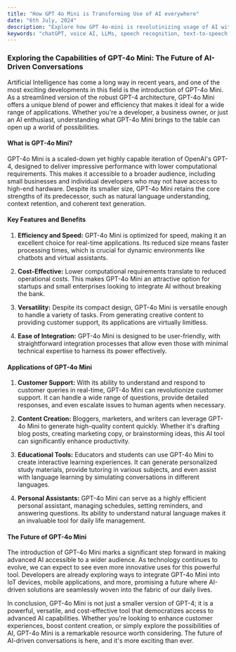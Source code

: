 ```yaml
---
title: "How GPT 4o Mini is Transforming Use of AI everywhere"
date: "6th July, 2024"
description: "Explore how GPT 4o-mini is revolutinizing usage of AI with its optimal cost and advanced features "
keywords: "chatGPT, voice AI, LLMs, speech recognition, text-to-speech, AI testing, voice agents, ai conversational agent, ai assistant, voice ai bots for service"
---
```


### Exploring the Capabilities of GPT-4o Mini: The Future of AI-Driven Conversations

Artificial Intelligence has come a long way in recent years, and one of the most exciting developments in this field is the introduction of GPT-4o Mini. As a streamlined version of the robust GPT-4 architecture, GPT-4o Mini offers a unique blend of power and efficiency that makes it ideal for a wide range of applications. Whether you're a developer, a business owner, or just an AI enthusiast, understanding what GPT-4o Mini brings to the table can open up a world of possibilities.

#### What is GPT-4o Mini?

GPT-4o Mini is a scaled-down yet highly capable iteration of OpenAI's GPT-4, designed to deliver impressive performance with lower computational requirements. This makes it accessible to a broader audience, including small businesses and individual developers who may not have access to high-end hardware. Despite its smaller size, GPT-4o Mini retains the core strengths of its predecessor, such as natural language understanding, context retention, and coherent text generation.

#### Key Features and Benefits

1. **Efficiency and Speed:**
   GPT-4o Mini is optimized for speed, making it an excellent choice for real-time applications. Its reduced size means faster processing times, which is crucial for dynamic environments like chatbots and virtual assistants.

2. **Cost-Effective:**
   Lower computational requirements translate to reduced operational costs. This makes GPT-4o Mini an attractive option for startups and small enterprises looking to integrate AI without breaking the bank.

3. **Versatility:**
   Despite its compact design, GPT-4o Mini is versatile enough to handle a variety of tasks. From generating creative content to providing customer support, its applications are virtually limitless.

4. **Ease of Integration:**
   GPT-4o Mini is designed to be user-friendly, with straightforward integration processes that allow even those with minimal technical expertise to harness its power effectively.

#### Applications of GPT-4o Mini

1. **Customer Support:**
   With its ability to understand and respond to customer queries in real-time, GPT-4o Mini can revolutionize customer support. It can handle a wide range of questions, provide detailed responses, and even escalate issues to human agents when necessary.

2. **Content Creation:**
   Bloggers, marketers, and writers can leverage GPT-4o Mini to generate high-quality content quickly. Whether it's drafting blog posts, creating marketing copy, or brainstorming ideas, this AI tool can significantly enhance productivity.

3. **Educational Tools:**
   Educators and students can use GPT-4o Mini to create interactive learning experiences. It can generate personalized study materials, provide tutoring in various subjects, and even assist with language learning by simulating conversations in different languages.

4. **Personal Assistants:**
   GPT-4o Mini can serve as a highly efficient personal assistant, managing schedules, setting reminders, and answering questions. Its ability to understand natural language makes it an invaluable tool for daily life management.

#### The Future of GPT-4o Mini

The introduction of GPT-4o Mini marks a significant step forward in making advanced AI accessible to a wider audience. As technology continues to evolve, we can expect to see even more innovative uses for this powerful tool. Developers are already exploring ways to integrate GPT-4o Mini into IoT devices, mobile applications, and more, promising a future where AI-driven solutions are seamlessly woven into the fabric of our daily lives.

In conclusion, GPT-4o Mini is not just a smaller version of GPT-4; it is a powerful, versatile, and cost-effective tool that democratizes access to advanced AI capabilities. Whether you're looking to enhance customer experiences, boost content creation, or simply explore the possibilities of AI, GPT-4o Mini is a remarkable resource worth considering. The future of AI-driven conversations is here, and it's more exciting than ever.